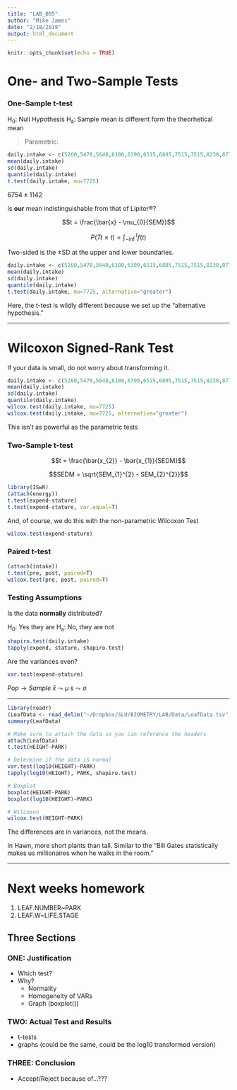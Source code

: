 ```yaml
---
title: "LAB_005"
author: "Mike James"
date: "2/18/2019"
output: html_document
---
```


```r
knitr::opts_chunk$set(echo = TRUE)
```

<!-- save(limpets, file="limpets.RData") -->
<!-- setwd(~/myproject/data/) -->
<!-- load(file=~/myproject/data/"whatever.RData") -->

# One- and Two-Sample Tests

### One-Sample t-test

H~0~: Null Hypothesis
H~a~: Sample mean is different form the theorhetical mean  

> Parametric: 

```r
daily.intake <- c(5260,5470,5640,6180,6390,6515,6805,7515,7515,8230,8770)
mean(daily.intake)
sd(daily.intake)
quantile(daily.intake)
t.test(daily.intake, mu=7725)
```

$6754 \pm1142$

Is **our** mean indistinguishable from that of Lipitor®? 

$$t = \frac{\bar{x} - \mu_{0}{SEM}}$$

$$P(Tt\le t) = \int_{-\inf}^{t}f(t)$$

Two-sided is the $\pm$SD at the upper and lower boundaries.

```r
daily.intake <- c(5260,5470,5640,6180,6390,6515,6805,7515,7515,8230,8770)
mean(daily.intake)
sd(daily.intake)
quantile(daily.intake)
t.test(daily.intake, mu=7725, alternative="greater")
```

Here, the t-test is wildly different because we set up the "alternative hypothesis."

***

# Wilcoxon Signed-Rank Test  

If your data is small, do *not* worry about transforming it.  

```r
daily.intake <- c(5260,5470,5640,6180,6390,6515,6805,7515,7515,8230,8770)
mean(daily.intake)
sd(daily.intake)
quantile(daily.intake)
wilcox.test(daily.intake, mu=7725)
wilcox.test(daily.intake, mu=7725, alternative="greater")
```

This isn't as powerful as the parametric tests

### Two-Sample t-test

$$t = \frac{\bar{x_{2}} - \bar{x_{1}}{SEDM}$$

$$SEDM = \sqrt{SEM_{1}^{2} - SEM_{2}^{2}}$$

```r
library(ISwR)
(attach(energy))
t.test(expend~stature)
t.test(expend~stature, var.equal=T)
```

And, of course, we do this with the non-parametric Wilcoxon Test

```r
wilcox.test(expend~stature)
```

### Paired t-test

```r
(attach(intake))
t.test(pre, post, paired=T)
wilcox.test(pre, post, paired=T)
```

### Testing Assumptions

Is the data **normally** distributed?

H~0~: Yes they are
H~a~: No, they are not

```r
shapiro.test(daily.intake)
tapply(expend, stature, shapiro.test)
```

Are the variances even?

```r
var.test(expend~stature)
```

$Pop \rightarrow Sample$
$\bar{x} \leadsto \mu$
$s \leadsto \sigma$  

***

```r
library(readr)
(LeafData <- read_delim("~/Dropbox/SLU/BIOMETRY/LAB/Data/LeafData.tsv","\t", escape_double = FALSE, trim_ws = TRUE))
summary(LeafData)

# Make sure to attach the data so you can reference the headers
attach(LeafData)
t.test(HEIGHT~PARK)

# Determine if the data is normal
var.test(log10(HEIGHT)~PARK)
tapply(log10(HEIGHT), PARK, shapiro.test)

# Boxplot
boxplot(HEIGHT~PARK)
boxplot(log10(HEIGHT)~PARK)

# Wilcoxon
wilcox.test(HEIGHT~PARK)
```

The differences are in variances, not the means.  

In Hawn, more short plants than tall. Similar to the "Bill Gates statistically makes us millionaires when he walks in the room."  

***

# Next weeks homework

1. LEAF.NUMBER~PARK
2. LEAF.W~LIFE.STAGE

## Three Sections
### ONE: Justification
* Which test?
* Why?
    * Normality
    * Homogeneity of VARs
    * Graph (boxplot())  
    
### TWO: Actual Test and Results
* t-tests
* graphs (could be the same, could be the log10 transformed version)

### THREE: Conclusion
* Accept/Reject because of...???


